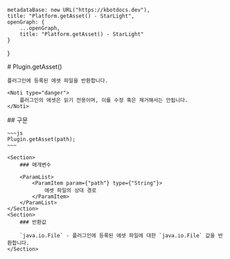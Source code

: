 
    metadataBase: new URL("https://kbotdocs.dev"),
    title: "Platform.getAsset() - StarLight",
    openGraph: {
        ...openGraph,
        title: "Platform.getAsset() - StarLight"
    }
}

<Section>
    # Plugin.getAsset()

    플러그인에 등록된 에셋 파일을 반환합니다.

    <Noti type="danger">
        플러그인의 에셋은 읽기 전용이며, 이를 수정 혹은 제거해서는 안됩니다.
    </Noti>
</Section>
<Section>
    ## 구문

    ~~~js
    Plugin.getAsset(path);
    ~~~

    <Section>
        ### 매개변수

        <ParamList>
            <ParamItem param={"path"} type={"String"}>
                에셋 파일의 상대 경로
            </ParamItem>
        </ParamList>
    </Section>
    <Section>
        ### 반환값

        `java.io.File` - 플러그인에 등록된 에셋 파일에 대한 `java.io.File` 값을 반환합니다.
    </Section>
</Section>
